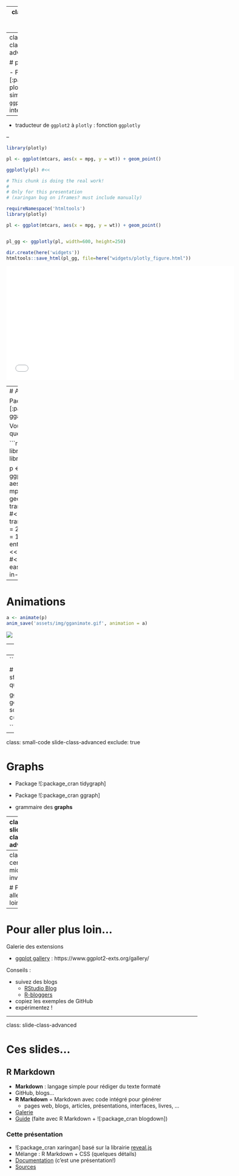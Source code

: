 
---
class: center, middle, inverse

# Extensions


---
class: slide-class-advanced

# plotly

- Package ![:package_cran plotly] : librarie similaire à `ggplot2`, mais interactive !

--

- traducteur de `ggplot2` à `plotly` : fonction `ggplotly`

--

```r
library(plotly)

pl <- ggplot(mtcars, aes(x = mpg, y = wt)) + geom_point()

ggplotly(pl) #<<
```

```r
# This chunk is doing the real work!
#
# Only for this presentation
# (xaringan bug on iframes? must include manually)

requireNamespace('htmltools')
library(plotly)

pl <- ggplot(mtcars, aes(x = mpg, y = wt)) + geom_point()


pl_gg <- ggplotly(pl, width=600, height=250)

dir.create(here('widgets'))
htmltools::save_html(pl_gg, file=here("widgets/plotly_figure.html"))
```
<iframe src="widgets/plotly_figure.html" width="600" height="300" scrolling="no" seamless="seamless" frameBorder="0"></iframe>



---
# Animations

Package ![:package_cran gganimate]

Vous ajoutez quelques lignes...

```r
library(ggplot2)
library(gganimate)

p <- ggplot(mtcars, aes(factor(cyl), mpg)) + 
  geom_boxplot() + 
  transition_states( #<<
    gear, transition_length = 2, state_length = 1 #<<
  ) + #<<
  enter_fade() +  #<<
  exit_shrink() + #<<
  ease_aes('sine-in-out') #<<
```


---

# Animations

```r
a <- animate(p)
anim_save('assets/img/gganimate.gif', animation = a)

```

![](assets/img/gganimate.gif)


---
class: small-code

# Cartographie

Approche à la `tidyverse` : package ![:package_cran sf]

--
```r
library(sf)

# Shapefile des cantons
shp <- sf::st_read('data/switzerland_shapefiles/gadm36_CHE_1.shp', quiet = TRUE)

ggplot(shp) +
   geom_sf(aes(fill = (NAME_1 == 'Ticino'))) +
   geom_sf_text(aes(label = NAME_1), size = 3) +
   theme_bw() +
   scale_fill_discrete('', breaks = c(TRUE, FALSE), labels = c('Rigole', 'Travaille'))

```



---
class: small-code slide-class-advanced
exclude: true

# Graphs

- Package ![:package_cran tidygraph]
- Package ![:package_cran ggraph]

- grammaire des **graphs**

<!-- TODO -->

---
class: slide-class-advanced

# ggplot2 in Python

Diverses implémentations de la grammaire des graphiques :
- [`plotnine`](https://plotnine.readthedocs.io/)
- [`ggplot`](http://ggplot.yhathq.com/)

```python
from ggplot import *

ggplot(aes(x='date', y='beef'), data=meat) +\
    geom_line() +\
    stat_smooth(colour='blue', span=0.2)
```

.img-small-50[
  ![](assets/img/ggplot_py.png)
]

---
class: center, middle, inverse

# Pour aller plus loin...

---

# Pour aller plus loin...

Galerie des extensions

- [ggplot gallery](https://www.ggplot2-exts.org/gallery/) : https://www.ggplot2-exts.org/gallery/

Conseils :

- suivez des blogs
  + [RStudio Blog](https://blog.rstudio.com/) 
  + [R-bloggers](https://www.r-bloggers.com/)
- copiez les exemples de GitHub
- expérimentez !


---
class: slide-class-advanced

# Ces slides...

## R Markdown

- **Markdown** : langage simple pour rédiger du texte formaté
- GitHub, blogs...
- **R Markdown** = Markdown avec code intégré
  pour générer 
  + pages web, blogs, articles, présentations, interfaces, livres, ... 
- [Galerie](https://rmarkdown.rstudio.com/gallery.html)
- [Guide](https://bookdown.org/yihui/rmarkdown/) (faite avec R Markdown + ![:package_cran blogdown])

### Cette présentation 

- ![:package_cran xaringan] basé sur la librairie [reveal.js](https://revealjs.com)
- Mélange : R Markdown + CSS (quelques détails)
- [Documentation](http://slides.yihui.name/xaringan/) (c'est une présentation!)
- [Sources](https://github.com/lgaborini/ggplot2-introduction)

